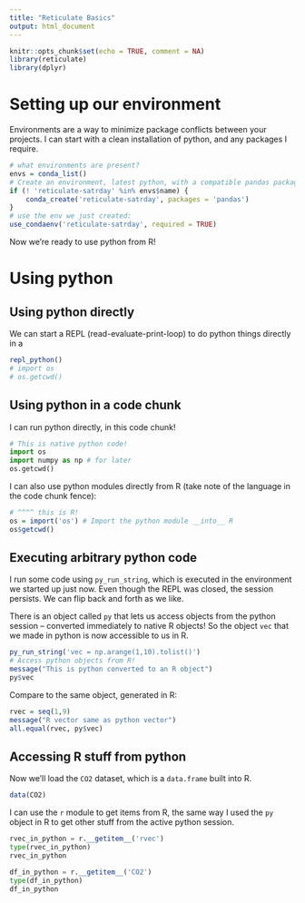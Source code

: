 ```yaml
---
title: "Reticulate Basics"
output: html_document
---
```


```r
knitr::opts_chunk$set(echo = TRUE, comment = NA)
library(reticulate)
library(dplyr)
```

# Setting up our environment

Environments are a way to minimize package conflicts between your projects. I can start with a clean installation of python, and any packages I require. 

```r
# what environments are present?
envs = conda_list()
# Create an environment, latest python, with a compatible pandas package.
if (! 'reticulate-satrday' %in% envs$name) {
    conda_create('reticulate-satrday', packages = 'pandas')
}
# use the env we just created:
use_condaenv('reticulate-satrday', required = TRUE)
```

Now we're ready to use python from R!

# Using python

## Using python directly

We can start a REPL (read-evaluate-print-loop) to do python things directly in a 

```r
repl_python()
# import os
# os.getcwd()
```

## Using python in a code chunk

I can run python directly, in this code chunk!

```python
# This is native python code!
import os
import numpy as np # for later
os.getcwd()
```

I can also use python modules directly from R (take note of the language in the code chunk fence):

```r
# ^^^^ this is R!
os = import('os') # Import the python module __into__ R 
os$getcwd()
```

## Executing arbitrary python code

I run some code using `py_run_string`, which is executed in the environment we
started up just now. Even though the REPL was closed, the session persists. We
can flip back and forth as we like.

There is an object called `py` that lets us access objects from the python
session -- converted immediately to native R objects! So the object `vec` that 
we made in python is now accessible to us in R.

```r
py_run_string('vec = np.arange(1,10).tolist()')
# Access python objects from R!
message("This is python converted to an R object")
py$vec
```

Compare to the same object, generated in R:

```r
rvec = seq(1,9)
message("R vector same as python vector")
all.equal(rvec, py$vec)
```

## Accessing R stuff from python

Now we'll load the `CO2` dataset, which is a `data.frame` built into R.

```r
data(CO2)
```

I can use the `r` module to get items from R, the same way I used the `py` object in R to get other stuff from the active python session.

```python
rvec_in_python = r.__getitem__('rvec')
type(rvec_in_python)
rvec_in_python
```

```python
df_in_python = r.__getitem__('CO2')
type(df_in_python)
df_in_python
```

